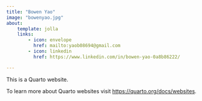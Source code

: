 ```yaml
---
title: "Bowen Yao"
image: "bowenyao.jpg"
about:
    template: jolla
    links:
        - icon: envelope
          href: mailto:yaob08694@gmail.com
        - icon: linkedin
          href: https://www.linkedin.com/in/bowen-yao-0a8b86222/

---
```


This is a Quarto website.

To learn more about Quarto websites visit <https://quarto.org/docs/websites>.
